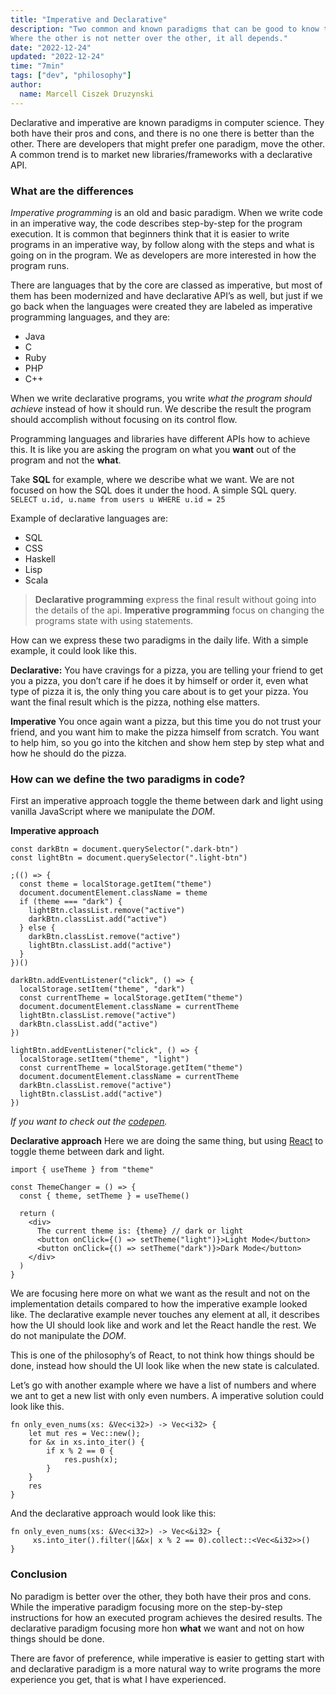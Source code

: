 ```yaml
---
title: "Imperative and Declarative"
description: "Two common and known paradigms that can be good to know the differences between them are. When and why are we using them and what are the pros vs the cons.
Where the other is not netter over the other, it all depends."
date: "2022-12-24"
updated: "2022-12-24"
time: "7min"
tags: ["dev", "philosophy"]
author:
  name: Marcell Ciszek Druzynski
---
```


Declarative and imperative are known paradigms in computer science.
They both have their pros and cons, and there is no one there is better than the other.
There are developers that might prefer one paradigm, move the other.
A common trend is to market new libraries/frameworks with a declarative API.

### What are the differences

_Imperative programming_ is an old and basic paradigm.
When we write code in an imperative way, the code describes step-by-step for the program execution.
It is common that beginners think that it is easier to write programs in an imperative way, by follow along with the steps and what is going on in the program.
We as developers are more interested in how the program runs.

There are languages that by the core are classed as imperative, but most of them has been modernized and have declarative API’s as well, but just if we go back when the languages were created they are labeled as imperative programming languages, and they are:

- Java
- C
- Ruby
- PHP
- C++

When we write declarative programs, you write _what the program should achieve_ instead of how it should run.
We describe the result the program should accomplish without focusing on its control flow.

Programming languages and libraries have different APIs how to achieve this.
It is like you are asking the program on what you **want** out of the program and not the **what**.

Take **SQL** for example, where we describe what we want.
We are not focused on how the SQL does it under the hood.
A simple SQL query.
`SELECT u.id, u.name from users u WHERE u.id = 25`

Example of declarative languages are:

- SQL
- CSS
- Haskell
- Lisp
- Scala

> **Declarative programming** express the final result without going into the details of the api.
> **Imperative programming** focus on changing the programs state with using statements.

How can we express these two paradigms in the daily life.
With a simple example, it could look like this.

**Declarative:**
You have cravings for a pizza, you are telling your friend to get you a pizza, you don’t care if he does it by himself or order it, even what type of pizza it is, the only thing you care about is to get your pizza.
You want the final result which is the pizza, nothing else matters.

**Imperative**
You once again want a pizza, but this time you do not trust your friend, and you want him to make the pizza himself from scratch.
You want to help him, so you go into the kitchen and show hem step by step what and how he should do the pizza.

### How can we define the two paradigms in code?

First an imperative approach toggle the theme between dark and light using vanilla JavaScript where we manipulate the _DOM_.

**Imperative approach**

```
const darkBtn = document.querySelector(".dark-btn")
const lightBtn = document.querySelector(".light-btn")

;(() => {
  const theme = localStorage.getItem("theme")
  document.documentElement.className = theme
  if (theme === "dark") {
    lightBtn.classList.remove("active")
    darkBtn.classList.add("active")
  } else {
    darkBtn.classList.remove("active")
    lightBtn.classList.add("active")
  }
})()

darkBtn.addEventListener("click", () => {
  localStorage.setItem("theme", "dark")
  const currentTheme = localStorage.getItem("theme")
  document.documentElement.className = currentTheme
  lightBtn.classList.remove("active")
  darkBtn.classList.add("active")
})

lightBtn.addEventListener("click", () => {
  localStorage.setItem("theme", "light")
  const currentTheme = localStorage.getItem("theme")
  document.documentElement.className = currentTheme
  darkBtn.classList.remove("active")
  lightBtn.classList.add("active")
})
```

_If you want to check out the [codepen](https://codepen.io/legionista1994/pen/yLEXLbm)._

**Declarative approach**
Here we are doing the same thing, but using [React](https://reactjs.org/) to toggle theme between dark and light.

```
import { useTheme } from "theme"

const ThemeChanger = () => {
  const { theme, setTheme } = useTheme()

  return (
    <div>
      The current theme is: {theme} // dark or light
      <button onClick={() => setTheme("light")}>Light Mode</button>
      <button onClick={() => setTheme("dark")}>Dark Mode</button>
    </div>
  )
}
```

We are focusing here more on what we want as the result and not on the implementation details compared to how the imperative example looked like.
The declarative example never touches any element at all, it describes how the UI should look like and work and let the React handle the rest. We do not manipulate the _DOM_.

This is one of the philosophy’s of React, to not think how things should be done, instead how should the UI look like when the new state is calculated.

Let’s go with another example where we have a list of numbers and where we ant to get a new list with only even numbers.
A imperative solution could look like this.

```
fn only_even_nums(xs: &Vec<i32>) -> Vec<i32> {
    let mut res = Vec::new();
    for &x in xs.into_iter() {
        if x % 2 == 0 {
            res.push(x);
        }
    }
    res
}
```

And the declarative approach would look like this:

```
fn only_even_nums(xs: &Vec<i32>) -> Vec<&i32> {
     xs.into_iter().filter(|&&x| x % 2 == 0).collect::<Vec<&i32>>()
}
```

### Conclusion

No paradigm is better over the other, they both have their pros and cons.
While the imperative paradigm focusing more on the step-by-step instructions for how an executed program achieves the desired results.
The declarative paradigm focusing more hon **what** we want and not on how things should be done.

There are favor of preference, while imperative is easier to getting start with and declarative paradigm is a more natural way to write programs the more experience you get, that is what I have experienced.
